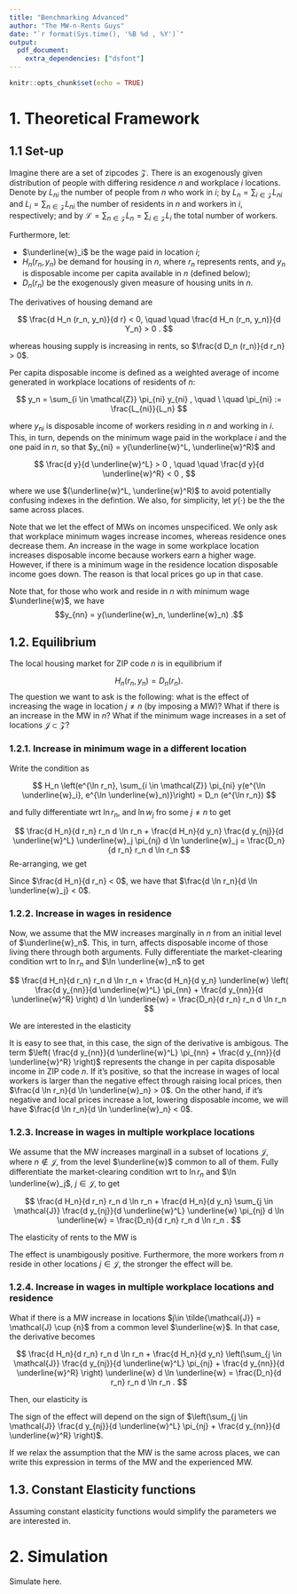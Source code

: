```yaml
---
title: "Benchmarking Advanced"
author: "The MW-n-Rents Guys"
date: "`r format(Sys.time(), '%B %d , %Y')`"
output: 
  pdf_document:
    extra_dependencies: ["dsfont"]
---
```


```r
knitr::opts_chunk$set(echo = TRUE)
```

# 1. Theoretical Framework

## 1.1 Set-up

Imagine there are a set of zipcodes $\mathcal{Z}$. 
There is an exogenously given distribution of people with differing
residence $n$ and workplace $i$ locations.
Denote by $L_{n i}$ the number of people from $n$ who work in $i$;
by $L_n = \sum_{i \in \mathcal{Z}} L_{n i}$ and $L_i = \sum_{n \in \mathcal{Z}} L_{n i}$ 
the number of residents in $n$ and workers in $i$, respectively;
and by $\mathcal{L}=\sum_{n \in \mathcal{Z}}L_n=\sum_{i \in \mathcal{Z}}L_i$
the total number of workers.

Furthermore, let:

- $\underline{w}_i$ be the wage paid in location $i$; 
- $H_n \left(r_n, y_n \right)$ be demand for housing in $n$, where $r_n$ represents 
rents, and $y_n$ is disposable income per capita available in $n$ (defined below);
- $D_n (r_n)$ be the exogenously given measure of housing units in $n$.

The derivatives of housing demand are

$$
\frac{d H_n (r_n, y_n)}{d r} < 0, 
  \quad \quad 
\frac{d H_n (r_n, y_n)}{d Y_n} > 0 .
$$

whereas housing supply is increasing in rents, so $\frac{d D_n (r_n)}{d r_n} > 0$.

Per capita disposable income is defined as a weighted average of income generated
in workplace locations of residents of $n$:

$$ 
y_n = \sum_{i \in \mathcal{Z}} \pi_{ni} y_{ni} , 
  \quad \ \quad 
\pi_{ni} := \frac{L_{ni}}{L_n}
$$

where $y_{ni}$ is disposable income of workers residing in $n$ and working in $i$.
This, in turn, depends on the minimum wage paid in the workplace $i$ and the one 
paid in $n$, so that $y_{ni} = y(\underline{w}^L, \underline{w}^R)$ and 

$$
\frac{d y}{d \underline{w}^L} > 0 , 
\quad \quad 
\frac{d y}{d \underline{w}^R} < 0 ,
$$

where we use $(\underline{w}^L, \underline{w}^R)$ to avoid potentially confusing 
indexes in the defintion. We also, for simplicity, let $y(\cdot)$ be the the same 
across places.

Note that we let the effect of MWs on incomes unspecificed. We only ask that workplace 
minimum wages increase incomes, whereas residence ones decrease them.
An increase in the wage in some workplace location increases disposable income
because workers earn a higher wage. 
However, if there is a minimum wage in the residence location disposable income 
goes down. The reason is that local prices go up in that case.

Note that, for those who work and reside in $n$ with minimum wage $\underline{w}$, 
we have $$y_{nn} = y(\underline{w}_n, \underline{w}_n) .$$


## 1.2. Equilibrium

The local housing market for ZIP code $n$ is in equilibrium if

$$ H_n (r_n, y_n) =  D_n (r_n) .$$
The question we want to ask is the following: what is the effect of increasing
the wage in location $j \neq n$ (by imposing a MW)? What if there is an increase 
in the MW in $n$? What if the minimum wage increases in a set of locations 
$\mathcal{J} \subset \mathcal{Z}$?

### 1.2.1. Increase in minimum wage in a different location

Write the condition as 

$$ H_n \left(e^{\ln r_n}, 
  \sum_{i \in \mathcal{Z}} \pi_{ni} y(e^{\ln \underline{w}_i}, e^{\ln \underline{w}_n)}\right) 
  =  D_n (e^{\ln r_n}) $$

and fully differentiate wrt $\ln r_n$, and $\ln w_j$ fro some $j\neq n$ to get

$$ 
\frac{d H_n}{d r_n} r_n d \ln r_n 
  + \frac{d H_n}{d y_n} \frac{d y_{nj}}{d \underline{w}^L} 
              \underline{w}_j \pi_{nj} d \ln \underline{w}_j
  = \frac{D_n}{d r_n} r_n d \ln r_n
$$
Re-arranging, we get
\begin{equation}\label{eq:mw_other}
  \frac{d \ln r_n}{d \ln \underline{w}_j} 
  = \frac{\pi_{nj} \frac{d H_n}{d y_n} \frac{d y_{nj}}{d \underline{w}^L}}
          {\left(\frac{D_n}{d r_n} - \frac{d H_n}{d r_n}\right)}
    \frac{\underline{w}_j}{r_n}
\end{equation}

Since $\frac{d H_n}{d r_n} < 0$, we have that $\frac{d \ln r_n}{d \ln \underline{w}_j} < 0$.

### 1.2.2. Increase in wages in residence

Now, we assume that the MW increases marginally in $n$ from an initial level of 
$\underline{w}_n$. 
This, in turn, affects disposable income of those living there through both 
arguments.
Fully differentiate the market-clearing condition wrt to $\ln r_n$ and 
$\ln \underline{w}_n$ to get

$$ 
\frac{d H_n}{d r_n} r_n d \ln r_n 
  + \frac{d H_n}{d y_n} \underline{w}
        \left( \frac{d y_{nn}}{d \underline{w}^L} \pi_{nn} + \frac{d y_{nn}}{d \underline{w}^R} \right)
        d \ln \underline{w}
  = \frac{D_n}{d r_n} r_n d \ln r_n
$$

We are interested in the elasticity

\begin{equation}\label{eq:mw_residence}
  \frac{d \ln r_n}{d \ln \underline{w}}
  = \frac{\frac{d H_n}{d y_n}
            \left( \frac{d y_{nn}}{d \underline{w}^L} \pi_{nn} + \frac{d y_{nn}}{d \underline{w}^R} \right)}
          {\left(\frac{D_n}{d r_n} - \frac{d H_n}{d r_n}\right)}
    \frac{\underline{w}_n }{r_n}
\end{equation}

It is easy to see that, in this case, the sign of the derivative is ambigous. 
The term $\left( \frac{d y_{nn}}{d \underline{w}^L} \pi_{nn} 
                + \frac{d y_{nn}}{d \underline{w}^R} \right)$
represents the change in per capita disposable income in ZIP code $n$.
If it's positive, so that the increase in wages of local workers is larger than
the negative effect through raising local prices, 
then $\frac{d \ln r_n}{d \ln \underline{w}_n} > 0$.
On the other hand, if it's negative and local prices increase a lot, lowering 
disposable income, we will have $\frac{d \ln r_n}{d \ln \underline{w}_n} < 0$.

### 1.2.3. Increase in wages in multiple workplace locations

We assume that the MW increases marginall in a subset of locations $\mathcal{J}$,
where $n \notin \mathcal{J}$, from the level $\underline{w}$ common to all of them.
Fully differentiate the market-clearing condition wrt to $\ln r_n$ 
and $\ln \underline{w}_j$, $j \in \mathcal{J}$, to get

$$
\frac{d H_n}{d r_n} r_n d \ln r_n 
  + \frac{d H_n}{d y_n} \sum_{j \in \mathcal{J}}
                \frac{d y_{nj}}{d \underline{w}^L} \underline{w} \pi_{nj} d \ln \underline{w}
  = \frac{D_n}{d r_n} r_n d \ln r_n .
$$

The elasticity of rents to the MW is

\begin{equation}\label{eq:mw_many_workplace}
  \frac{d \ln r_n}{d \ln \underline{w}}
  = \frac{\frac{d H_n}{d y_n} \sum_{j \in \mathcal{J}} \frac{d y_{nj}}{d \underline{w}^L} \pi_{nj}}
          {\left(\frac{D_n}{d r_n} - \frac{d H_n}{d r_n}\right)}
    \frac{\underline{\tilde{w}}}{r_n}
\end{equation}

The effect is unambigously positive. Furthermore, the more workers from $n$
reside in other locations $j \in \mathcal{J}$, the stronger the effect will be.

### 1.2.4. Increase in wages in multiple workplace locations and residence

What if there is a MW increase in locations $j\in \tilde{\mathcal{J}} = 
\mathcal{J} \cup {n}$ from a common level $\underline{w}$. 
In that case, the derivative becomes

$$ 
\frac{d H_n}{d r_n} r_n d \ln r_n 
  + \frac{d H_n}{d y_n} 
  \left(\sum_{j \in \mathcal{J}} 
                \frac{d y_{nj}}{d \underline{w}^L} \pi_{nj} 
                + \frac{d y_{nn}}{d \underline{w}^R} \right) \underline{w} d \ln \underline{w}
  = \frac{D_n}{d r_n} r_n d \ln r_n .
$$


Then, our elasticity is

\begin{equation}\label{eq:mw_many_workplace}
  \frac{d \ln r_n}{d \ln \underline{w}}
  = \frac{\frac{d H_n}{d y_n} \left(\sum_{j \in \mathcal{J}} 
                      \frac{d y_{nj}}{d \underline{w}^L} \pi_{nj} 
                      + \frac{d y_{nn}}{d \underline{w}^R} \right)}
          {\left(\frac{D_n}{d r_n} - \frac{d H_n}{d r_n}\right)}
    \frac{\underline{\tilde{w}}}{r_n}
\end{equation}

The sign of the effect will depend on the sign of
$\left(\sum_{j \in \mathcal{J}}
    \frac{d y_{nj}}{d \underline{w}^L} \pi_{nj}
    + \frac{d y_{nn}}{d \underline{w}^R} \right)$.

If we relax the assumption that the MW is the same across places, we can write 
this expression in terms of the MW and the experienced MW.

## 1.3. Constant Elasticity functions

Assuming constant elasticity functions would simplify the parameters we are 
interested in.


# 2. Simulation

Simulate here.
